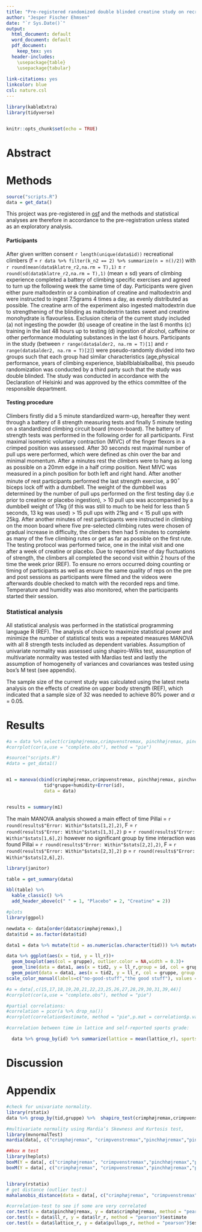 ```yaml
---
title: "Pre-registered randomized double blinded creatine study on recreational climbers"
author: "Jesper Fischer Ehmsen"
date: "`r Sys.Date()`"
output:
  html_document: default
  word_document: default
  pdf_document:
    keep_tex: yes
  header-includes:
    \usepackage{table}
    \usepackage{tabular}   
  
link-citations: yes
linkcolor: blue
csl: nature.csl
---
```


```r
library(kableExtra)
library(tidyverse)


knitr::opts_chunk$set(echo = TRUE)
```


Abstract
===============================================================================






Methods
===============================================================================


```r
source("scripts.R")
data = get_data()
```

This project was pre-registered in [osf](https://osf.io/3vf6x) and the methods and statistical analyses are therefore in accordance to the pre-registration unless stated as an exploratory analysis.

#### **Participants**
After given written consent `r length(unique(data$id))` recreational climbers (f = `r data %>% filter(k_n2 == 2) %>% summarize(n = n()/2)`) with `r round(mean(data$klatre_r2,na.rm = T),1)` $\pm$ `r round(sd(data$klatre_r2,na.rm = T),1)` (mean $\pm$ sd) years of climbing experience completed a battery of climbing specific exercises and agreed to turn up the following week the same time of day. Participants were given either pure maltodextrin or a combination of creatine and maltodextrin and were instructed to ingest 7.5grams 4 times a day, as evenly distributed as possible. The creatine arm of the experiment also ingested maltodextrin due to strengthening of the blinding as maltodextrin tastes sweet and creatine monohydrate is flavourless. Exclusion citeria of the current study included (a) not ingesting the powder (b) useage of creatine in the last 6 months (c) training in the last 48 hours up to testing (d) ingestion of alcohol, caffeine or other performance modulating substances in the last 6 hours. Participants in the study (between `r range(data$alder2, na.rm = T)[1]` and `r range(data$alder2, na.rm = T)[2]`) were pseudo-randomly divided into two groups such that each group had similar characteristics (age,physical performance, years of climbing experience, blabllblablalballba), this pseudo randomization was conducted by a third party such that the study was double blinded. The study was conducted in accordance with the Declaration of Helsinki and was approved by the ethics committee of the responsible department.

#### **Testing procedure**

Climbers firstly did a 5 minute standardized warm-up, hereafter they went through a battery of 8 strength measuring tests and finally 5 minute testing on a standardized climbing circuit board (moon-board). The battery of strength tests was performed in the following order for all participants. First maximal isometric voluntary contraction (MIVC) of the finger flexors in a crimped position was assessed. After 30 seconds rest maximal number of pull ups were performed, which were defined as chin over the bar and minimal momentum. After a minutes rest the climbers were to hang as long as possible on a 20mm edge in a half crimp position. Next MIVC was measured in a pinch position for both left and right hand. After another minute of rest participants performed the last strength exercise, a 90$^{\circ}$ biceps lock off with a dumbbell. The weight of the dumbbell was determined by the number of pull ups performed on the first testing day (i.e prior to creatine or placebo ingestion), > 10 pull ups was accompanied by a dumbbell weight of 17kg (if this was still to much to be held for less than 5 seconds, 13 kg was used) > 15 pull ups with 21kg and < 15 pull ups with 25kg. After another minutes of rest participants were instructed in climbing on the moon board where five pre-selected climbing rutes were chosen of gradual increase in difficulty, the climbers then had 5 minutes to complete as many of the five climbing rutes or get as far as possible on the first rute.
The testing protocol was performed twice, one in the inital visit and one after a week of creatine or placebo. Due to reported time of day fluctuations of strength, the climbers all completed the second visit within 2 hours of the time the week prior (REF).
To ensure no errors occurred doing counting or timing of participants as well as ensure the same quality of reps on the pre and post sessions as participants were filmed and the videos were afterwards double checked to match with the recorded reps and time. Temperature and humidity was also monitored, when the participants started their session. 


### **Statistical analysis**
All statistical analysis was performed in the statistical programming language R (REF). The analysis of choice to maximize statistical power and minimize the number of statistical tests was a repeated measures MANOVA with all 8 strength tests included as dependent variables. Assumption of univariate normality was assessed using shapiro-Wilks test, assumption of multivariate normality was tested with Mardias test and lastly the assumption of homogeneity of variances and covariances was tested using box's M test (see appendix). 



The sample size of the current study was calculated using the latest meta analysis on the effects of creatine on upper body strength (REF), which indicated that a sample size of 32 was needed to achieve 80% power and $\alpha$ = 0.05.


Results
===============================================================================


```r
#a = data %>% select(crimphøjremax,crimpvenstremax, pinchhøjremax, pinchvenstremax,pullups_r,lattice_r,ll_r,lr_r)
#corrplot(cor(a,use = "complete.obs"), method = "pie")
```



```r
#source("scripts.R")
#data = get_data1()


m1 = manova(cbind(crimphøjremax,crimpvenstremax, pinchhøjremax, pinchvenstremax,pullups_r,lattice_r,ll_r,lr_r) ~ 
              tid*gruppe+humidity+Error(id),
              data = data)


results = summary(m1)
```

The main MANOVA analysis showed a main effect of time Pillai = `r round(results$"Error: Within"$stats[1,2],2)`, F = `r round(results$"Error: Within"$stats[1,3],2)` p = `r round(results$"Error: Within"$stats[1,6],2)` however no significant group by time interaction was found Pillai = `r round(results$"Error: Within"$stats[2,2],2)`, F = `r round(results$"Error: Within"$stats[2,3],2)` p = `r round(results$"Error: Within"$stats[2,6],2)`.



```r
library(janitor)
```


```r
table = get_summary(data)

kbl(table) %>%
  kable_classic() %>% 
  add_header_above(c(" " = 1, "Placebo" = 2, "Creatine" = 2))
```







```r
#plots
library(ggpol)

newdata <- data[order(data$crimphøjremax),]
data$tid = as.factor(data$tid)

data1 = data %>% mutate(tid = as.numeric(as.character(tid))) %>% mutate(tid2 = ifelse(data$tid == 1, a<-1.25, b<-1.75))

data %>% ggplot(aes(x = tid, y = ll_r))+ 
  geom_boxplot(aes(col = gruppe), outlier.color = NA,width = 0.3)+
  geom_line(data = data1, aes(x = tid2, y = ll_r,group = id, col = gruppe),position=position_dodge(0.1), size = 1.1)+
  geom_point(data = data1, aes(x = tid2, y = ll_r, col = gruppe, group = id), position = position_dodge(0.1), size = 2)+
scale_color_manual(labels=c("no-good-stuff","the good stuff"), values = c("#a9a9a9","#000000"))+scale_x_discrete(" ", breaks = c(1,2), labels = c("pre","post"))+ggtitle("group by time of the good stuff in lock-off on left arm")+ylab("Time (s)")+ theme(plot.title = element_text(hjust = 0.5))#+facet_wrap(~kod, labeller = as_labeller(c("0" = "Ingen kød","1" = "Kød!")))


```



```r
#a = data[,c(15,17,18,19,20,21,22,23,25,26,27,28,29,30,31,39,44)]
#corrplot(cor(a,use = "complete.obs"), method = "pie")

#partial correlations:
#correlation = pcor(a %>% drop_na())
#corrplot(correlation$estimate, method = "pie",p.mat = correlation$p.value, sig.level = 0.05)
```


```r
#correlation between time in lattice and self-reported sports grade:

  data %>% group_by(id) %>% summarize(lattice = mean(lattice_r), sportsgrade = mean(sport_grad)) %>%  ggplot(aes(y = sportsgrade, x = lattice))+geom_point()+geom_smooth(method = "lm")+theme_classic()+ylab("self reported sports grade")+xlab("Time hung in lattice (s)")

```





Discussion
===============================================================================







Appendix
================================
```r

#check for univariate normality.
library(rstatix)
data %>% group_by(tid,gruppe) %>%  shapiro_test(crimphøjremax,crimpvenstremax, pinchhøjremax, pinchvenstremax,pullups_r,lattice_r,ll_r,lr_r)

#multivariate normality using Mardia’s Skewness and Kurtosis test,
library(mvnormalTest)
mardia(data[, c("crimphøjremax", "crimpvenstremax","pinchhøjremax","pinchvenstremax","pullups_r","lattice_r","ll_r","lr_r")])$mv.test

##box m test
library(heplots)
boxM(Y = data[, c("crimphøjremax", "crimpvenstremax","pinchhøjremax","pinchvenstremax","pullups_r","lattice_r","ll_r","lr_r")], group = data$tid)
boxM(Y = data[, c("crimphøjremax", "crimpvenstremax","pinchhøjremax","pinchvenstremax","pullups_r","lattice_r","ll_r","lr_r")], group = data$gruppe)


library(rstatix)
# get distance (outlier test:)
mahalanobis_distance(data = data[, c("crimphøjremax", "crimpvenstremax","pinchhøjremax","pinchvenstremax","pullups_r","lattice_r","ll_r","lr_r")])$is.outlier

#correlation-test to see if some are very correlated
cor.test(x = data$pinchhøjremax, y = data$crimphøjremax, method = "pearson")$estimate
cor.test(x = data$ll_r, y = data$lr_r, method = "pearson")$estimate
cor.test(x = data$lattice_r, y = data$pullups_r, method = "pearson")$estimate
```

